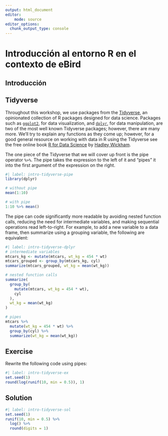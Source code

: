 ```yaml
---
output: html_document
editor:
    mode: source
editor_options: 
  chunk_output_type: console
---
```


# Introducción al entorno R en el contexto de eBird {#sec-r}

## Introducción {#sec-r-intro}

## Tidyverse {#sec-intro-tidyverse}

Throughout this workshop, we use packages from the [Tidyverse](https://www.tidyverse.org/), an opinionated collection of R packages designed for data science. Packages such as [`ggplot2`](https://ggplot2.tidyverse.org/), for data visualization, and [`dplyr`](https://dplyr.tidyverse.org/), for data manipulation, are two of the most well known Tidyverse packages; however, there are many more. We’ll try to explain any functions as they come up; however, for a good general resource on working with data in R using the Tidyverse see the free online book [R for Data Science](https://r4ds.hadley.nz/) by [Hadley Wickham](https://hadley.nz/).

The one piece of the Tidyverse that we will cover up front is the pipe operator `%>%`. The pipe takes the expression to the left of it and "pipes" it into the first argument of the expression on the right.

```r
#| label: intro-tidyverse-pipe
library(dplyr)

# without pipe
mean(1:10)

# with pipe
1:10 %>% mean()
```

The pipe can code significantly more readable by avoiding nested function calls, reducing the need for intermediate variables, and making sequential operations read left-to-right. For example, to add a new variable to a data frame, then summarize using a grouping variable, the following are equivalent:

```r
#| label: intro-tidyverse-dplyr
# intermediate variables
mtcars_kg <- mutate(mtcars, wt_kg = 454 * wt)
mtcars_grouped <- group_by(mtcars_kg, cyl)
summarize(mtcars_grouped, wt_kg = mean(wt_kg))

# nested function calls
summarize(
  group_by(
    mutate(mtcars, wt_kg = 454 * wt),
    cyl
  ),
  wt_kg = mean(wt_kg)
)

# pipes
mtcars %>% 
  mutate(wt_kg = 454 * wt) %>% 
  group_by(cyl) %>% 
  summarize(wt_kg = mean(wt_kg))
```

::: {.callout-caution icon="false"}
## Exercise

Rewrite the following code using pipes:

```r
#| label: intro-tidyverse-ex
set.seed(1)
round(log(runif(10, min = 0.5)), 1)
```
:::

::: {.callout-note icon="false" collapse="true"}
## Solution

```r
#| label: intro-tidyverse-sol
set.seed(1)
runif(10, min = 0.5) %>% 
  log() %>% 
  round(digits = 1)
```
:::
